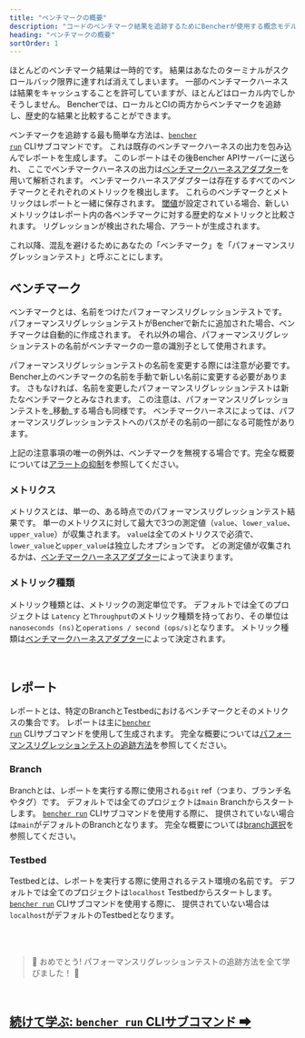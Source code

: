 ```yaml
---
title: "ベンチマークの概要"
description: "コードのベンチマーク結果を追跡するためにBencherが使用する概念モデルと語彙"
heading: "ベンチマークの概要"
sortOrder: 1
---
```


ほとんどのベンチマーク結果は一時的です。
結果はあなたのターミナルがスクロールバック限界に達すれば消えてしまいます。
一部のベンチマークハーネスは結果をキャッシュすることを許可していますが、ほとんどはローカル内でしかそうしません。
Bencherでは、ローカルとCIの両方からベンチマークを追跡し、歴史的な結果と比較することができます。

ベンチマークを追跡する最も簡単な方法は、<code><a href="/ja/docs/explanation/bencher-run/">bencher run</a></code> CLIサブコマンドです。
これは既存のベンチマークハーネスの出力を包み込んでレポートを生成します。
このレポートはその後Bencher APIサーバーに送られ、
ここでベンチマークハーネスの出力は[ベンチマークハーネスアダプター](/ja/docs/explanation/adapters/)を用いて解析されます。
ベンチマークハーネスアダプターは存在するすべてのベンチマークとそれぞれのメトリックを検出します。
これらのベンチマークとメトリックはレポートと一緒に保存されます。
[閾値](/ja/docs/explanation/thresholds/)が設定されている場合、新しいメトリックはレポート内の各ベンチマークに対する歴史的なメトリックと比較されます。
リグレッションが検出された場合、アラートが生成されます。

これ以降、混乱を避けるためにあなたの「ベンチマーク」を「パフォーマンスリグレッションテスト」と呼ぶことにします。

## ベンチマーク
ベンチマークとは、名前をつけたパフォーマンスリグレッションテストです。
パフォーマンスリグレッションテストがBencherで新たに追加された場合、ベンチマークは自動的に作成されます。
それ以外の場合、パフォーマンスリグレッションテストの名前がベンチマークの一意の識別子として使用されます。

パフォーマンスリグレッションテストの名前を変更する際には注意が必要です。
Bencher上のベンチマークの名前を手動で新しい名前に変更する必要があります。
さもなければ、名前を変更したパフォーマンスリグレッションテストは新たなベンチマークとみなされます。
この注意は、パフォーマンスリグレッションテストを_移動_する場合も同様です。
ベンチマークハーネスによっては、パフォーマンスリグレッションテストへのパスがその名前の一部になる可能性があります。

上記の注意事項の唯一の例外は、ベンチマークを無視する場合です。完全な概要については[アラートの抑制](/ja/docs/explanation/thresholds/)を参照してください。

### メトリクス
メトリクスとは、単一の、ある時点でのパフォーマンスリグレッションテスト結果です。
単一のメトリクスに対して最大で3つの測定値（`value`、`lower_value`、 `upper_value`）が収集されます。
`value`は全てのメトリクスで必須で、 `lower_value`と`upper_value`は独立したオプションです。
どの測定値が収集されるかは、[ベンチマークハーネスアダプター](/ja/docs/explanation/adapters/)によって決まります。

### メトリック種類
メトリック種類とは、メトリックの測定単位です。
デフォルトでは全てのプロジェクトは `Latency` と`Throughput`のメトリック種類を持っており、その単位は`nanoseconds (ns)`と`operations / second (ops/s)`となります。
メトリック種類は[ベンチマークハーネスアダプター](/ja/docs/explanation/adapters/)によって決定されます。

<br />

## レポート
レポートとは、特定のBranchとTestbedにおけるベンチマークとそのメトリクスの集合です。
レポートは主に<code><a href="/ja/docs/explanation/bencher-run/">bencher run</a></code> CLIサブコマンドを使用して生成されます。
完全な概要については[パフォーマンスリグレッションテストの追跡方法](/ja/docs/how-to/track-benchmarks/)を参照してください。

### Branch
Branchとは、レポートを実行する際に使用される`git` ref（つまり、ブランチ名やタグ）です。
デフォルトでは全てのプロジェクトは`main` Branchからスタートします。
<code><a href="/ja/docs/explanation/bencher-run/">bencher run</a></code> CLIサブコマンドを使用する際に、
提供されていない場合は`main`がデフォルトのBranchとなります。
完全な概要については[branch選択](/ja/docs/explanation/branch-selection/)を参照してください。

### Testbed
Testbedとは、レポートを実行する際に使用されるテスト環境の名前です。
デフォルトでは全てのプロジェクトは`localhost` Testbedからスタートします。
<code><a href="/ja/docs/explanation/bencher-run/">bencher run</a></code> CLIサブコマンドを使用する際に、
提供されていない場合は`localhost`がデフォルトのTestbedとなります。

<br />
<br />

> 🐰 おめでとう! パフォーマンスリグレッションテストの追跡方法を全て学びました！ 🎉

<br/>

<h2><a href="/ja/docs/explanation/bencher-run/">続けて学ぶ: <code>bencher run</code> CLIサブコマンド ➡</a></h2>